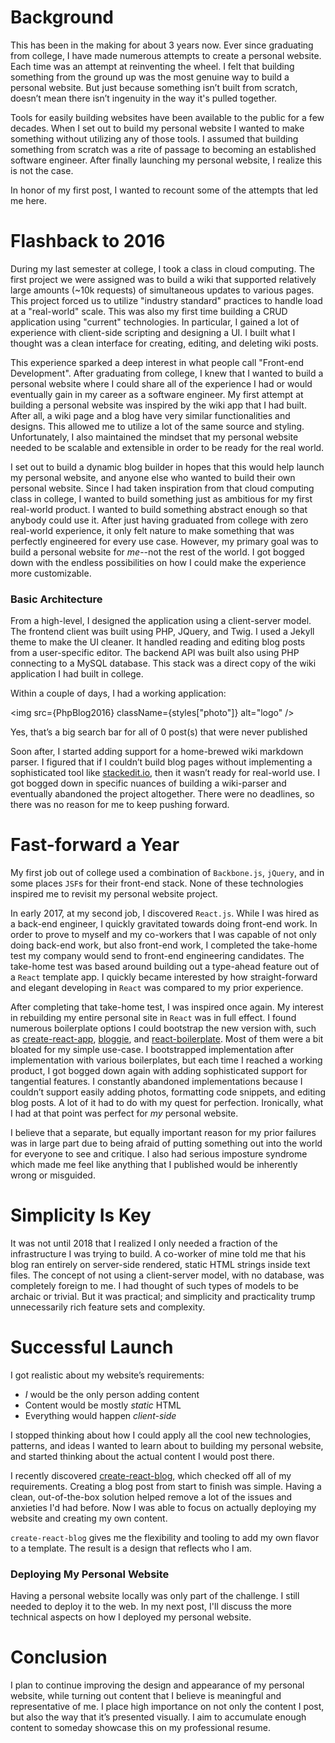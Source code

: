 
# Background

This has been in the making for about 3 years now. Ever since graduating from college, I have made numerous attempts to create a personal website.
Each time was an attempt at reinventing the wheel. I felt that building something from the ground up was the most genuine way to build a personal website. But just because something isn’t built from scratch, doesn’t mean there isn’t ingenuity in the way it's pulled together.

Tools for easily building websites have been available to the public for a few decades. When I set out to build my personal website I wanted to make something without utilizing any of those tools. I assumed that building something from scratch was a rite of passage to becoming an established software engineer. After finally launching my personal website, I realize this is not the case.

In honor of my first post, I wanted to recount some of the attempts that led me here.

# Flashback to 2016

During my last semester at college, I took a class in cloud computing. The first project we were assigned was to build a wiki that supported relatively large amounts (~10k requests) of simultaneous updates to various pages. This project forced us to utilize "industry standard" practices to handle load at a "real-world" scale. This was also my first time building a CRUD application using "current" technologies. In particular, I gained a lot of experience with client-side scripting and designing a UI. I built what I thought was a clean interface for creating, editing, and deleting wiki posts.

This experience sparked a deep interest in what people call "Front-end Development". After graduating from college, I knew that I wanted to build a personal website where I could share all of the experience I had or would eventually gain in my career as a software engineer. My first attempt at building a personal website was inspired by the wiki app that I had built. After all, a wiki page and a blog have very similar functionalities and designs. This allowed me to utilize a lot of the same source and styling. Unfortunately, I also maintained the mindset that my personal website needed to be scalable and extensible in order to be ready for the real world.

I set out to build a dynamic blog builder in hopes that this would help launch my personal website, and anyone else who wanted to build their own personal website. Since I had taken inspiration from that cloud computing class in college, I wanted to build something just as ambitious for my first real-world product. I wanted to build something abstract enough so that anybody could use it. After just having graduated from college with zero real-world experience, it only felt nature to make something that was perfectly engineered for every use case. However, my primary goal was to build a personal website for _me_--not the rest of the world. I got bogged down with the endless possibilities on how I could make the experience more customizable.

### Basic Architecture

From a high-level, I designed the application using a client-server model.
The frontend client was built using PHP, JQuery, and Twig. I used a Jekyll theme to make the UI cleaner. It handled reading and editing blog posts from a user-specific editor. The backend API was built also using PHP connecting to a MySQL database. This stack was a direct copy of the wiki application I had built in college.

Within a couple of days, I had a working application:


<img src={PhpBlog2016} className={styles["photo"]} alt="logo" />
<figcaption>Yes, that’s a big search bar for all of 0 post(s) that were never published</figcaption>


Soon after, I started adding support for a home-brewed wiki markdown parser. I figured that if I couldn’t build blog pages without implementing a sophisticated tool like [stackedit.io](https://stackedit.io/), then it wasn’t ready for real-world use. I got bogged down in specific nuances of building a wiki-parser and eventually abandoned the project altogether. There were no deadlines, so there was no reason for me to keep pushing forward.

# Fast-forward a Year

My first job out of college used a combination of `Backbone.js`, `jQuery`, and in some places `JSF`s for their front-end stack. None of these technologies inspired me to revisit my personal website project.

In early 2017, at my second job, I discovered `React.js`. While I was hired as a back-end engineer, I quickly gravitated towards doing front-end work. In order to prove to myself and my co-workers that I was capable of not only doing back-end work, but also front-end work, I completed the take-home test my company would send to front-end engineering candidates. The take-home test was based around building out a type-ahead feature out of a `React` template app. I quickly became interested by how straight-forward and elegant developing in `React` was compared to my prior experience.

After completing that take-home test, I was inspired once again. My interest in rebuilding my entire personal site in `React` was in full effect. I found numerous boilerplate options I could bootstrap the new version with, such as [create-react-app](https://github.com/facebook/create-react-app), [bloggie](https://github.com/lestard/bloggie), and [react-boilerplate](https://github.com/react-boilerplate/react-boilerplate). Most of them were a bit bloated for my simple use-case. I bootstrapped implementation after implementation with various boilerplates, but each time I reached a working product, I got bogged down again with adding sophisticated support for tangential features. I constantly abandoned implementations because I couldn’t support easily adding photos, formatting code snippets, and editing blog posts. A lot of it had to do with my quest for perfection. Ironically, what I had at that point was perfect for _my_ personal website.

I believe that a separate, but equally important reason for my prior failures was in large part due to being afraid of putting something out into the world for everyone to see and critique. I also had serious imposture syndrome which made me feel like anything that I published would be inherently wrong or misguided.

# Simplicity Is Key

It was not until 2018 that I realized I only needed a fraction of the infrastructure I was trying to build. A co-worker of mine told me that his blog ran entirely on server-side rendered, static HTML strings inside text files. The concept of not using a client-server model, with no database, was completely foreign to me. I had thought of such types of models to be archaic or trivial. But it was practical; and simplicity and practicality trump unnecessarily rich feature sets and complexity.

# Successful Launch

I got realistic about my website’s requirements:

- _I_ would be the only person adding content
- Content would be mostly _static_ HTML
- Everything would happen _client-side_

I stopped thinking about how I could apply all the cool new technologies, patterns, and ideas I wanted to learn about to building my personal website, and started thinking about the actual content I would post there.

I recently discovered [create-react-blog](https://github.com/jamesknelson/create-react-blog), which checked off all of my requirements. Creating a blog post from start to finish was simple. Having a clean, out-of-the-box solution helped remove a lot of the issues and anxieties I'd had before. Now I was able to focus on actually deploying my website and creating my own content.

`create-react-blog` gives me the flexibility and tooling to add my own flavor to a template. The result is a design that reflects who I am.

### Deploying My Personal Website

Having a personal website locally was only part of the challenge. I still needed to deploy it to the web. In my next post, I'll discuss the more technical aspects on how I deployed my personal website.

# Conclusion

I plan to continue improving the design and appearance of my personal website, while turning out content that I believe is meaningful and representative of me. I place high importance on not only the content I post, but also the way that it’s presented visually. I aim to accumulate enough content to someday showcase this on my professional resume.

